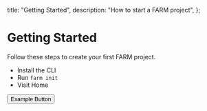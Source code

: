   title: "Getting Started",
  description: "How to start a FARM project",
};


# Getting Started

Follow these steps to create your first FARM project.

- Install the CLI
- Run `farm init`
- Visit <Link href="/">Home</Link>

<Button>Example Button</Button>
